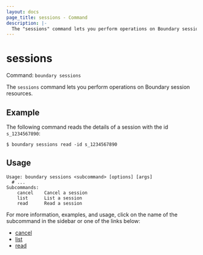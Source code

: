 ```yaml
---
layout: docs
page_title: sessions - Command
description: |-
  The "sessions" command lets you perform operations on Boundary session resources.
---
```


# sessions

Command: `boundary sessions`

The `sessions` command lets you perform operations on Boundary session resources.

## Example

The following command reads the details of a session with the id `s_1234567890`:

```shell-session
$ boundary sessions read -id s_1234567890
```

## Usage

<CodeBlockConfig hideClipboard>

```shell-session
Usage: boundary sessions <subcommand> [options] [args]
  # ...
Subcommands:
    cancel    Cancel a session
    list      List a session
    read      Read a session
```

</CodeBlockConfig>

For more information, examples, and usage, click on the name
of the subcommand in the sidebar or one of the links below:

- [cancel](/boundary/docs/api-clients/commands/sessions/cancel)
- [list](/boundary/docs/api-clients/commands/sessions/list)
- [read](/boundary/docs/api-clients/commands/sessions/read)